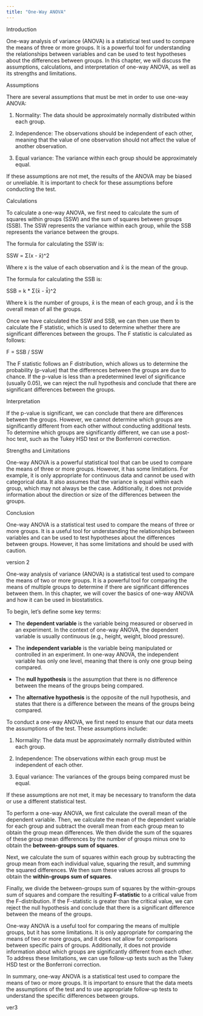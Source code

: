 ```yaml
---
title: "One-Way ANOVA"
---
```


Introduction

One-way analysis of variance (ANOVA) is a statistical test used to compare the means of three or more groups. It is a powerful tool for understanding the relationships between variables and can be used to test hypotheses about the differences between groups. In this chapter, we will discuss the assumptions, calculations, and interpretation of one-way ANOVA, as well as its strengths and limitations.

Assumptions

There are several assumptions that must be met in order to use one-way ANOVA:

1.  Normality: The data should be approximately normally distributed within each group.

2.  Independence: The observations should be independent of each other, meaning that the value of one observation should not affect the value of another observation.

3.  Equal variance: The variance within each group should be approximately equal.

If these assumptions are not met, the results of the ANOVA may be biased or unreliable. It is important to check for these assumptions before conducting the test.

Calculations

To calculate a one-way ANOVA, we first need to calculate the sum of squares within groups (SSW) and the sum of squares between groups (SSB). The SSW represents the variance within each group, while the SSB represents the variance between the groups.

The formula for calculating the SSW is:

SSW = Σ(x - x̄)\^2

Where x is the value of each observation and x̄ is the mean of the group.

The formula for calculating the SSB is:

SSB = k \* Σ(x̄ - x̄̄)\^2

Where k is the number of groups, x̄ is the mean of each group, and x̄̄ is the overall mean of all the groups.

Once we have calculated the SSW and SSB, we can then use them to calculate the F statistic, which is used to determine whether there are significant differences between the groups. The F statistic is calculated as follows:

F = SSB / SSW

The F statistic follows an F distribution, which allows us to determine the probability (p-value) that the differences between the groups are due to chance. If the p-value is less than a predetermined level of significance (usually 0.05), we can reject the null hypothesis and conclude that there are significant differences between the groups.

Interpretation

If the p-value is significant, we can conclude that there are differences between the groups. However, we cannot determine which groups are significantly different from each other without conducting additional tests. To determine which groups are significantly different, we can use a post-hoc test, such as the Tukey HSD test or the Bonferroni correction.

Strengths and Limitations

One-way ANOVA is a powerful statistical tool that can be used to compare the means of three or more groups. However, it has some limitations. For example, it is only appropriate for continuous data and cannot be used with categorical data. It also assumes that the variance is equal within each group, which may not always be the case. Additionally, it does not provide information about the direction or size of the differences between the groups.

Conclusion

One-way ANOVA is a statistical test used to compare the means of three or more groups. It is a useful tool for understanding the relationships between variables and can be used to test hypotheses about the differences between groups. However, it has some limitations and should be used with caution.

version 2

One-way analysis of variance (ANOVA) is a statistical test used to compare the means of two or more groups. It is a powerful tool for comparing the means of multiple groups to determine if there are significant differences between them. In this chapter, we will cover the basics of one-way ANOVA and how it can be used in biostatistics.

To begin, let's define some key terms:

-   The **dependent variable** is the variable being measured or observed in an experiment. In the context of one-way ANOVA, the dependent variable is usually continuous (e.g., height, weight, blood pressure).

-   The **independent variable** is the variable being manipulated or controlled in an experiment. In one-way ANOVA, the independent variable has only one level, meaning that there is only one group being compared.

-   The **null hypothesis** is the assumption that there is no difference between the means of the groups being compared.

-   The **alternative hypothesis** is the opposite of the null hypothesis, and states that there is a difference between the means of the groups being compared.

To conduct a one-way ANOVA, we first need to ensure that our data meets the assumptions of the test. These assumptions include:

1.  Normality: The data must be approximately normally distributed within each group.

2.  Independence: The observations within each group must be independent of each other.

3.  Equal variance: The variances of the groups being compared must be equal.

If these assumptions are not met, it may be necessary to transform the data or use a different statistical test.

To perform a one-way ANOVA, we first calculate the overall mean of the dependent variable. Then, we calculate the mean of the dependent variable for each group and subtract the overall mean from each group mean to obtain the group mean differences. We then divide the sum of the squares of these group mean differences by the number of groups minus one to obtain the **between-groups sum of squares**.

Next, we calculate the sum of squares within each group by subtracting the group mean from each individual value, squaring the result, and summing the squared differences. We then sum these values across all groups to obtain the **within-groups sum of squares**.

Finally, we divide the between-groups sum of squares by the within-groups sum of squares and compare the resulting **F-statistic** to a critical value from the F-distribution. If the F-statistic is greater than the critical value, we can reject the null hypothesis and conclude that there is a significant difference between the means of the groups.

One-way ANOVA is a useful tool for comparing the means of multiple groups, but it has some limitations. It is only appropriate for comparing the means of two or more groups, and it does not allow for comparisons between specific pairs of groups. Additionally, it does not provide information about which groups are significantly different from each other. To address these limitations, we can use follow-up tests such as the Tukey HSD test or the Bonferroni correction.

In summary, one-way ANOVA is a statistical test used to compare the means of two or more groups. It is important to ensure that the data meets the assumptions of the test and to use appropriate follow-up tests to understand the specific differences between groups.

ver3
